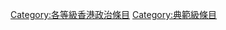 {{empty category}}
{{Articles by Quality|topic=香港政治|project=香港政治|format=TOC}}
[[Category:各等級香港政治條目|Category:各等級香港政治條目]]
[[Category:典範級條目|Category:典範級條目]]